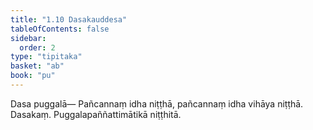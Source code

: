 ```yaml
---
title: "1.10 Dasakauddesa"
tableOfContents: false
sidebar:
  order: 2
type: "tipitaka"
basket: "ab"
book: "pu"
---
```



<DynamicBreadcrumb />

<Division number="16" book="pu" bookNo="31" page="113">

<Paragraph number="172" book="pu">
<Emphasis>Dasa puggalā—</Emphasis>
</Paragraph>

<Paragraph number="173" book="pu">
Pañcannaṃ idha niṭṭhā, pañcannaṃ idha vihāya niṭṭhā.

</Paragraph>
</Division>

<Paragraph number="174" type="center" book="pu">
Dasakaṃ.



</Paragraph>

<Paragraph number="175" type="center" book="pu">
Puggalapaññattimātikā niṭṭhitā.
</Paragraph>